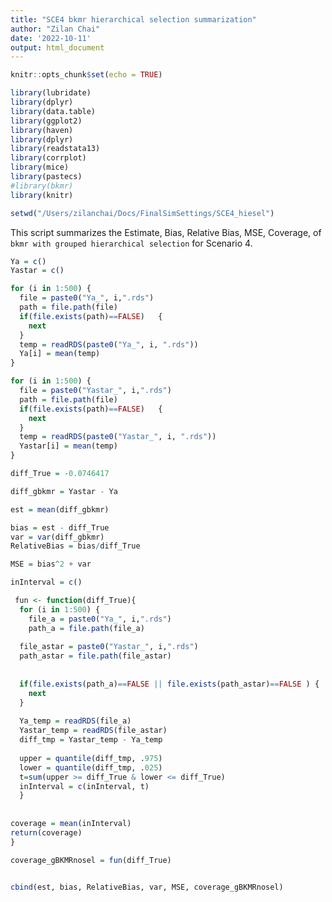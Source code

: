```yaml
---
title: "SCE4 bkmr hierarchical selection summarization"
author: "Zilan Chai"
date: '2022-10-11'
output: html_document
---
```


```r
knitr::opts_chunk$set(echo = TRUE)

library(lubridate)
library(dplyr)
library(data.table)
library(ggplot2) 
library(haven)
library(dplyr)
library(readstata13) 
library(corrplot)
library(mice)
library(pastecs)
#library(bkmr) 
library(knitr)
```

```r
setwd("/Users/zilanchai/Docs/FinalSimSettings/SCE4_hiesel") 
```

This script summarizes the Estimate, Bias, Relative Bias,  MSE, Coverage, of `bkmr with grouped hierarchical selection` for Scenario 4.  

```r

Ya = c()
Yastar = c()

for (i in 1:500) {
  file = paste0("Ya_", i,".rds")
  path = file.path(file)
  if(file.exists(path)==FALSE)   {
    next
  }
  temp = readRDS(paste0("Ya_", i, ".rds"))
  Ya[i] = mean(temp)
}

for (i in 1:500) {
  file = paste0("Yastar_", i,".rds")
  path = file.path(file)
  if(file.exists(path)==FALSE)   {
    next
  }
  temp = readRDS(paste0("Yastar_", i, ".rds"))
  Yastar[i] = mean(temp)
}

```


```r
diff_True = -0.0746417

diff_gbkmr = Yastar - Ya

est = mean(diff_gbkmr)

bias = est - diff_True
var = var(diff_gbkmr)
RelativeBias = bias/diff_True

MSE = bias^2 + var

inInterval = c()

 fun <- function(diff_True){
  for (i in 1:500) {
    file_a = paste0("Ya_", i,".rds")
    path_a = file.path(file_a)
  
  file_astar = paste0("Yastar_", i,".rds")
  path_astar = file.path(file_astar)
  
  
  if(file.exists(path_a)==FALSE || file.exists(path_astar)==FALSE ) { 
    next  
  }
  
  Ya_temp = readRDS(file_a)
  Yastar_temp = readRDS(file_astar)
  diff_tmp = Yastar_temp - Ya_temp 
   
  upper = quantile(diff_tmp, .975) 
  lower = quantile(diff_tmp, .025) 
  t=sum(upper >= diff_True & lower <= diff_True)
  inInterval = c(inInterval, t) 
  } 
   
   
coverage = mean(inInterval)
return(coverage)
}

coverage_gBKMRnosel = fun(diff_True)


cbind(est, bias, RelativeBias, var, MSE, coverage_gBKMRnosel)
``` 
